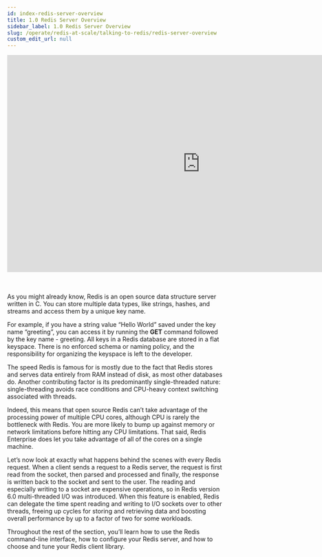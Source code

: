 ```yaml
---
id: index-redis-server-overview
title: 1.0 Redis Server Overview
sidebar_label: 1.0 Redis Server Overview
slug: /operate/redis-at-scale/talking-to-redis/redis-server-overview
custom_edit_url: null
---
```



<div align="center">
  <iframe
    width="896"
    height="504"
    src="https://www.youtube.com/embed/GnVvrLF7oeE"
    title="YouTube video player"
    frameborder="0"
    allow="accelerometer; autoplay; clipboard-write; encrypted-media; gyroscope; picture-in-picture"
    allowfullscreen></iframe>
</div>
<br />
<br />
<p>
  As you might already know, Redis is an open source data structure server
  written in C. You can store multiple data types, like strings, hashes, and
  streams and access them by a unique key name.
</p>

For example, if you have a string value “Hello World” saved under the key name “greeting”, you can access it by running the <b>GET</b> command followed by the key name - greeting. All keys in a Redis database are stored in a flat keyspace. There is no enforced schema or naming policy, and the responsibility for organizing the keyspace is left to the developer.

The speed Redis is famous for is mostly due to the fact that Redis stores and serves data entirely from RAM instead of disk, as most other databases do. Another contributing factor is its predominantly single-threaded nature: single-threading avoids race conditions and CPU-heavy context switching associated with threads.

Indeed, this means that open source Redis can’t take advantage of the processing power of multiple CPU cores, although CPU is rarely the bottleneck with Redis. You are more likely to bump up against memory or network limitations before hitting any CPU limitations. That said, Redis Enterprise does let you take advantage of all of the cores on a single machine.

Let’s now look at exactly what happens behind the scenes with every Redis request. When a client sends a request to a Redis server, the request is first read from the socket, then parsed and processed and finally, the response is written back to the socket and sent to the user. The reading and especially writing to a socket are expensive operations, so in Redis version 6.0 multi-threaded I/O was introduced. When this feature is enabled, Redis can delegate the time spent reading and writing to I/O sockets over to other threads, freeing up cycles for storing and retrieving data and boosting overall performance by up to a factor of two for some workloads.

Throughout the rest of the section, you’ll learn how to use the Redis command-line interface, how to configure your Redis server, and how to choose and tune your Redis client library.
